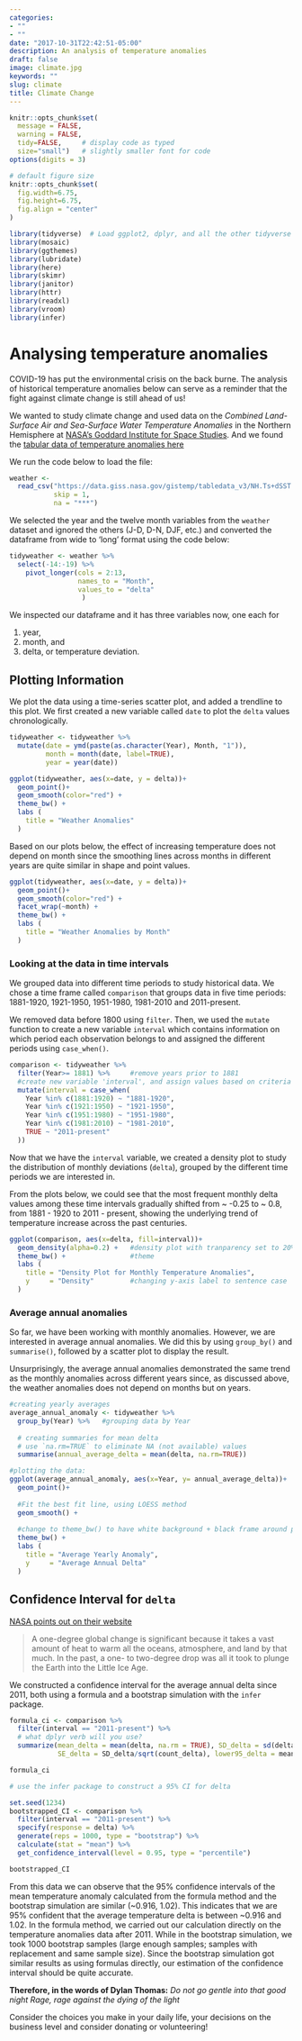 ```yaml
---
categories:
- ""
- ""
date: "2017-10-31T22:42:51-05:00"
description: An analysis of temperature anomalies
draft: false
image: climate.jpg
keywords: ""
slug: climate
title: Climate Change
---
```


```r
knitr::opts_chunk$set(
  message = FALSE, 
  warning = FALSE, 
  tidy=FALSE,     # display code as typed
  size="small")   # slightly smaller font for code
options(digits = 3)

# default figure size
knitr::opts_chunk$set(
  fig.width=6.75, 
  fig.height=6.75,
  fig.align = "center"
)
```


```r
library(tidyverse)  # Load ggplot2, dplyr, and all the other tidyverse packages
library(mosaic)
library(ggthemes)
library(lubridate)
library(here)
library(skimr)
library(janitor)
library(httr)
library(readxl)
library(vroom)
library(infer)
```


# Analysing temperature anomalies 
 
COVID-19 has put the environmental crisis on the back burne. The analysis of historical temperature anomalies below can serve as a reminder that the fight against climate change is still ahead of us!

We wanted to study climate change and used data on the *Combined Land-Surface Air and Sea-Surface Water Temperature Anomalies* in the Northern Hemisphere at [NASA's Goddard Institute for Space Studies](https://data.giss.nasa.gov/gistemp). And we found the [tabular data of temperature anomalies here](https://data.giss.nasa.gov/gistemp/tabledata_v3/NH.Ts+dSST.txt)

We run the code below to load the file:

```r

weather <- 
  read_csv("https://data.giss.nasa.gov/gistemp/tabledata_v3/NH.Ts+dSST.csv", 
           skip = 1, 
           na = "***")

```


We selected the year and the twelve month variables from the `weather` dataset and ignored the others (J-D, D-N, DJF, etc.) and converted the dataframe from wide to 'long' format using the code below:


```r

tidyweather <- weather %>% 
  select(-14:-19) %>% 
    pivot_longer(cols = 2:13, 
                 names_to = "Month", 
                 values_to = "delta"
                  )

```

We inspected our dataframe and it has three variables now, one each for 

1. year, 
1. month, and 
1. delta, or temperature deviation.

## Plotting Information

We plot the data using a time-series scatter plot, and added a trendline to this plot. We first created a new variable called `date` to plot the `delta` values chronologically. 

```r

tidyweather <- tidyweather %>%
  mutate(date = ymd(paste(as.character(Year), Month, "1")),
         month = month(date, label=TRUE),
         year = year(date))

ggplot(tidyweather, aes(x=date, y = delta))+
  geom_point()+
  geom_smooth(color="red") +
  theme_bw() +
  labs (
    title = "Weather Anomalies"
  )

```


Based on our plots below, the effect of increasing temperature does not depend on month since the smoothing lines across months in different years are quite similar in shape and point values.

```r

ggplot(tidyweather, aes(x=date, y = delta))+
  geom_point()+
  geom_smooth(color="red") +
  facet_wrap(~month) +
  theme_bw() +
  labs (
    title = "Weather Anomalies by Month"
  )

```

### Looking at the data in time intervals

We grouped data into different time periods to study historical data. We chose a time frame called `comparison` that groups data in five time periods: 1881-1920, 1921-1950, 1951-1980, 1981-2010 and 2011-present. 

We removed data before 1800 using `filter`. Then, we used the `mutate` function to create a new variable `interval` which contains information on which period each observation belongs to and assigned the different periods using `case_when()`.


```r

comparison <- tidyweather %>% 
  filter(Year>= 1881) %>%     #remove years prior to 1881
  #create new variable 'interval', and assign values based on criteria below:
  mutate(interval = case_when(
    Year %in% c(1881:1920) ~ "1881-1920",
    Year %in% c(1921:1950) ~ "1921-1950",
    Year %in% c(1951:1980) ~ "1951-1980",
    Year %in% c(1981:2010) ~ "1981-2010",
    TRUE ~ "2011-present"
  ))

```


Now that we have the `interval` variable, we created a density plot to study the distribution of monthly deviations (`delta`), grouped by the different time periods we are interested in.

From the plots below, we could see that the most frequent monthly delta values among these time intervals gradually shifted from ~ -0.25 to ~ 0.8, from 1881 - 1920 to 2011 - present, showing the underlying trend of temperature increase across the past centuries.


```r

ggplot(comparison, aes(x=delta, fill=interval))+
  geom_density(alpha=0.2) +   #density plot with tranparency set to 20%
  theme_bw() +                #theme
  labs (
    title = "Density Plot for Monthly Temperature Anomalies",
    y     = "Density"         #changing y-axis label to sentence case
  )

```

### Average annual anomalies

So far, we have been working with monthly anomalies. However, we are interested in average annual anomalies. We did this by using `group_by()` and `summarise()`, followed by a scatter plot to display the result. 

Unsurprisingly, the average annual anomalies demonstrated the same trend as the monthly anomalies across different years since, as discussed above, the weather anomalies does not depend on months but on years.

```r

#creating yearly averages
average_annual_anomaly <- tidyweather %>% 
  group_by(Year) %>%   #grouping data by Year
  
  # creating summaries for mean delta 
  # use `na.rm=TRUE` to eliminate NA (not available) values 
  summarise(annual_average_delta = mean(delta, na.rm=TRUE)) 

#plotting the data:
ggplot(average_annual_anomaly, aes(x=Year, y= annual_average_delta))+
  geom_point()+
  
  #Fit the best fit line, using LOESS method
  geom_smooth() +
  
  #change to theme_bw() to have white background + black frame around plot
  theme_bw() +
  labs (
    title = "Average Yearly Anomaly",
    y     = "Average Annual Delta"
  )                         


```

## Confidence Interval for `delta`

[NASA points out on their website](https://earthobservatory.nasa.gov/world-of-change/decadaltemp.php)  

> A one-degree global change is significant because it takes a vast amount of heat to warm all the oceans, atmosphere, and land by that much. In the past, a one- to two-degree drop was all it took to plunge the Earth into the Little Ice Age.

We constructed a confidence interval for the average annual delta since 2011, both using a formula and a bootstrap simulation with the `infer` package.

```r

formula_ci <- comparison %>% 
  filter(interval == "2011-present") %>% 
  # what dplyr verb will you use? 
  summarize(mean_delta = mean(delta, na.rm = TRUE), SD_delta = sd(delta, na.rm = TRUE), count_delta = n(), 
            SE_delta = SD_delta/sqrt(count_delta), lower95_delta = mean_delta - qnorm(0.025,0,1)*SE_delta, upper95_delta = mean_delta + qnorm(0.025,0,1)*SE_delta)

formula_ci
```


```r

# use the infer package to construct a 95% CI for delta

set.seed(1234)
bootstrapped_CI <- comparison %>%
  filter(interval == "2011-present") %>% 
  specify(response = delta) %>%
  generate(reps = 1000, type = "bootstrap") %>%
  calculate(stat = "mean") %>% 
  get_confidence_interval(level = 0.95, type = "percentile")

bootstrapped_CI

```

From this data we can observe that the 95% confidence intervals of the mean temperature anomaly calculated from the formula method and the bootstrap simulation are similar (~0.916, 1.02). This indicates that we are 95% confident that the average temperature delta is between ~0.916 and 1.02. In the formula method, we carried out our calculation directly on the temperature anomalies data after 2011. While in the bootstrap simulation, we took 1000 bootstrap samples (large enough samples; samples with replacement and same sample size). Since the bootstrap simulation got similar results as using formulas directly, our estimation of the confidence interval should be quite accurate.

**Therefore, in the words of Dylan Thomas:**
*Do not go gentle into that good night*
*Rage, rage against the dying of the light*

Consider the choices you make in your daily life, your decisions on the business level and consider donating or volunteering!
